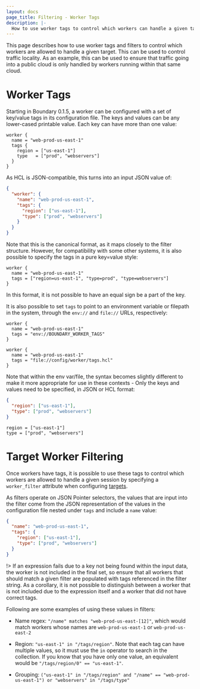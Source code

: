 ```yaml
---
layout: docs
page_title: Filtering - Worker Tags
description: |-
  How to use worker tags to control which workers can handle a given target.
---
```


This page describes how to use worker tags and filters to control which workers
are allowed to handle a given target. This can be used to control traffic
locality. As an example, this can be used to ensure that traffic going into a
public cloud is only handled by workers running within that same cloud.

# Worker Tags

Starting in Boundary 0.1.5, a worker can be configured with a set of key/value
tags in its configuration file. The keys and values can be any lower-cased
printable value. Each key can have more than one value:

```hcl
worker {
  name = "web-prod-us-east-1"
  tags {
    region = ["us-east-1"]
    type   = ["prod", "webservers"]
  }
}
```

As HCL is JSON-compatible, this turns into an input JSON value of:

```json
{
  "worker": {
    "name": "web-prod-us-east-1",
    "tags": {
      "region": ["us-east-1"],
      "type": ["prod", "webservers"]
    }
  }
}
```

Note that this is the canonical format, as it maps closely to the filter
structure. However, for compatibility with some other systems, it is also
possible to specify the tags in a pure key=value style:

```hcl
worker {
  name = "web-prod-us-east-1"
  tags = ["region=us-east-1", "type=prod", "type=webservers"]
}
```

In this format, it is not possible to have an equal sign be a part of the key.

It is also possible to set `tags` to point to an environment variable or filepath
in the system, through the `env://` and `file://` URLs, respectively:

```hcl
worker {
  name = "web-prod-us-east-1"
  tags = "env://BOUNDARY_WORKER_TAGS"
}
```

```hcl
worker {
  name = "web-prod-us-east-1"
  tags = "file://config/worker/tags.hcl"
}
```

Note that within the env var/file, the syntax becomes slightly different to make
it more appropriate for use in these contexts - Only the keys and values
need to be specified, in JSON or HCL format:

```json
{
  "region": ["us-east-1"],
  "type": ["prod", "webservers"]
}
```

```hcl
region = ["us-east-1"]
type = ["prod", "webservers"]
```

# Target Worker Filtering

Once workers have tags, it is possible to use these tags to control which
workers are allowed to handle a given session by specifying a `worker_filter`
attribute when configuring [targets](/docs/concepts/domain-model/targets).

As filters operate on JSON Pointer selectors, the values that are input into the
filter come from the JSON representation of the values in the configuration file
nested under `tags` and include a `name` value:

```json
{
  "name": "web-prod-us-east-1",
  "tags": {
    "region": ["us-east-1"],
    "type": ["prod", "webservers"]
  }
}
```

!> If an expression fails due to a key not being found within the input data,
the worker is not included in the final set, so ensure that all workers that
should match a given filter are populated with tags referenced in the filter
string. As a corollary, it is not possible to distinguish between a worker that
is not included due to the expression itself and a worker that did not have
correct tags.

Following are some examples of using these values in filters:

- Name regex: `"/name" matches "web-prod-us-east-[12]"`, which would
  match workers whose names are `web-prod-us-east-1` or `web-prod-us-east-2`

- Region: `"us-east-1" in "/tags/region"`. Note that each tag can have multiple
  values, so it must use the `in` operator to search in the collection. If you
  know that you have only one value, an equivalent would be `"/tags/region/0" == "us-east-1"`.

- Grouping: `("us-east-1" in "/tags/region" and "/name" == "web-prod-us-east-1") or "webservers" in "/tags/type"`
